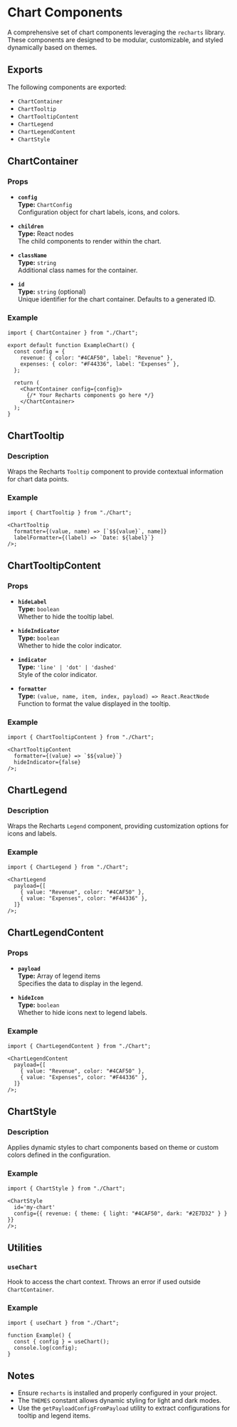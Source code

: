 # Chart Components

A comprehensive set of chart components leveraging the `recharts` library. These components are designed to be modular, customizable, and styled dynamically based on themes.

## Exports

The following components are exported:

- `ChartContainer`
- `ChartTooltip`
- `ChartTooltipContent`
- `ChartLegend`
- `ChartLegendContent`
- `ChartStyle`

## ChartContainer

### Props

- **`config`**  
  **Type:** `ChartConfig`  
  Configuration object for chart labels, icons, and colors.

- **`children`**  
  **Type:** React nodes  
  The child components to render within the chart.

- **`className`**  
  **Type:** `string`  
  Additional class names for the container.

- **`id`**  
  **Type:** `string` (optional)  
  Unique identifier for the chart container. Defaults to a generated ID.

### Example

```tsx
import { ChartContainer } from "./Chart";

export default function ExampleChart() {
  const config = {
    revenue: { color: "#4CAF50", label: "Revenue" },
    expenses: { color: "#F44336", label: "Expenses" },
  };

  return (
    <ChartContainer config={config}>
      {/* Your Recharts components go here */}
    </ChartContainer>
  );
}
```

## ChartTooltip

### Description

Wraps the Recharts `Tooltip` component to provide contextual information for chart data points.

### Example

```tsx
import { ChartTooltip } from "./Chart";

<ChartTooltip
  formatter={(value, name) => [`$${value}`, name]}
  labelFormatter={(label) => `Date: ${label}`}
/>;
```

## ChartTooltipContent

### Props

- **`hideLabel`**  
  **Type:** `boolean`  
  Whether to hide the tooltip label.

- **`hideIndicator`**  
  **Type:** `boolean`  
  Whether to hide the color indicator.

- **`indicator`**  
  **Type:** `'line' | 'dot' | 'dashed'`  
  Style of the color indicator.

- **`formatter`**  
  **Type:** `(value, name, item, index, payload) => React.ReactNode`  
  Function to format the value displayed in the tooltip.

### Example

```tsx
import { ChartTooltipContent } from "./Chart";

<ChartTooltipContent
  formatter={(value) => `$${value}`}
  hideIndicator={false}
/>;
```

## ChartLegend

### Description

Wraps the Recharts `Legend` component, providing customization options for icons and labels.

### Example

```tsx
import { ChartLegend } from "./Chart";

<ChartLegend
  payload={[
    { value: "Revenue", color: "#4CAF50" },
    { value: "Expenses", color: "#F44336" },
  ]}
/>;
```

## ChartLegendContent

### Props

- **`payload`**  
  **Type:** Array of legend items  
  Specifies the data to display in the legend.

- **`hideIcon`**  
  **Type:** `boolean`  
  Whether to hide icons next to legend labels.

### Example

```tsx
import { ChartLegendContent } from "./Chart";

<ChartLegendContent
  payload={[
    { value: "Revenue", color: "#4CAF50" },
    { value: "Expenses", color: "#F44336" },
  ]}
/>;
```

## ChartStyle

### Description

Applies dynamic styles to chart components based on theme or custom colors defined in the configuration.

### Example

```tsx
import { ChartStyle } from "./Chart";

<ChartStyle
  id='my-chart'
  config={{ revenue: { theme: { light: "#4CAF50", dark: "#2E7D32" } } }}
/>;
```

## Utilities

### `useChart`

Hook to access the chart context. Throws an error if used outside `ChartContainer`.

### Example

```tsx
import { useChart } from "./Chart";

function Example() {
  const { config } = useChart();
  console.log(config);
}
```

## Notes

- Ensure `recharts` is installed and properly configured in your project.
- The `THEMES` constant allows dynamic styling for light and dark modes.
- Use the `getPayloadConfigFromPayload` utility to extract configurations for tooltip and legend items.
